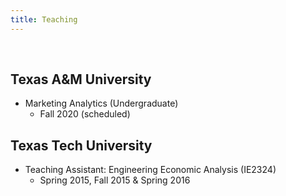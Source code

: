 ```yaml
---
title: Teaching
---
```


&nbsp;

## Texas A&M University
- Marketing Analytics (Undergraduate) 
  - Fall 2020 (scheduled)
&nbsp;

## Texas Tech University

- Teaching Assistant: Engineering Economic Analysis (IE2324)
  - Spring 2015, Fall 2015 & Spring 2016